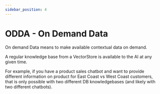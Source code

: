 ```yaml
---
sidebar_position: 4
---
```


# ODDA - On Demand Data

On demand Data means to make available contextual data on demand.

A regular knowledge base from a VectorStore is available to the AI at any given time.

For example, if you have a product sales chatbot and want to provide different information on product for East Coast vs West Coast customers, that is only possible with two different DB knowledgebases (and likely with two different chatbots).
